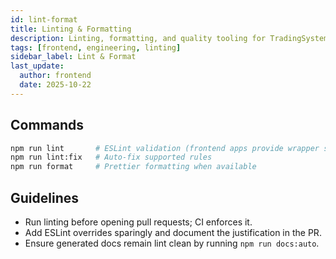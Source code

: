 ```yaml
---
id: lint-format
title: Linting & Formatting
description: Linting, formatting, and quality tooling for TradingSystem frontends.
tags: [frontend, engineering, linting]
sidebar_label: Lint & Format
last_update:
  author: frontend
  date: 2025-10-22
---
```


## Commands

```bash
npm run lint       # ESLint validation (frontend apps provide wrapper scripts)
npm run lint:fix   # Auto-fix supported rules
npm run format     # Prettier formatting when available
```

## Guidelines

- Run linting before opening pull requests; CI enforces it.
- Add ESLint overrides sparingly and document the justification in the PR.
- Ensure generated docs remain lint clean by running `npm run docs:auto`.
